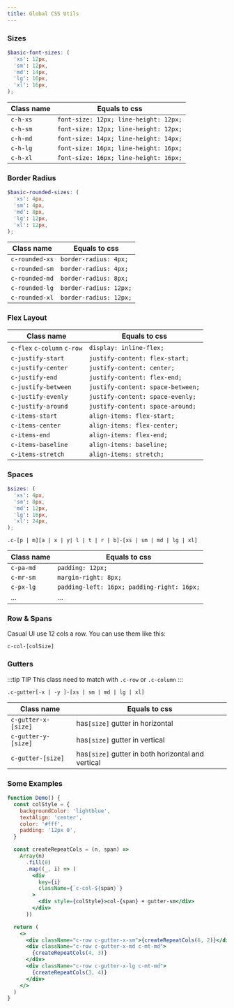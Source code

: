 ```yaml
---
title: Global CSS Utils
---
```


### Sizes

```scss
$basic-font-sizes: (
  'xs': 12px,
  'sm': 12px,
  'md': 14px,
  'lg': 16px,
  'xl': 16px,
);
```

| Class name | Equals to css                         |
| ---------- | ------------------------------------- |
| `c-h-xs`   | `font-size: 12px; line-height: 12px;` |
| `c-h-sm`   | `font-size: 12px; line-height: 12px;` |
| `c-h-md`   | `font-size: 14px; line-height: 14px;` |
| `c-h-lg`   | `font-size: 16px; line-height: 16px;` |
| `c-h-xl`   | `font-size: 16px; line-height: 16px;` |

### Border Radius

```scss
$basic-rounded-sizes: (
  'xs': 4px,
  'sm': 4px,
  'md': 8px,
  'lg': 12px,
  'xl': 12px,
);
```

| Class name     | Equals to css          |
| -------------- | ---------------------- |
| `c-rounded-xs` | `border-radius: 4px;`  |
| `c-rounded-sm` | `border-radius: 4px;`  |
| `c-rounded-md` | `border-radius: 8px;`  |
| `c-rounded-lg` | `border-radius: 12px;` |
| `c-rounded-xl` | `border-radius: 12px;` |

### Flex Layout

| Class name                  | Equals to css                     |
| --------------------------- | --------------------------------- |
| `c-flex` `c-column` `c-row` | `display: inline-flex;`           |
| `c-justify-start`           | `justify-content: flex-start;`    |
| `c-justify-center`          | `justify-content: center;`        |
| `c-justify-end`             | `justify-content: flex-end;`      |
| `c-justify-between`         | `justify-content: space-between;` |
| `c-justify-evenly`          | `justify-content: space-evenly;`  |
| `c-justify-around`          | `justify-content: space-around;`  |
| `c-items-start`             | `align-items: flex-start;`        |
| `c-items-center`            | `align-items: flex-center;`       |
| `c-items-end`               | `align-items: flex-end;`          |
| `c-items-baseline`          | `align-items: baseline;`          |
| `c-items-stretch`           | `align-items: stretch;`           |

### Spaces

```scss
$sizes: (
  'xs': 4px,
  'sm': 8px,
  'md': 12px,
  'lg': 16px,
  'xl': 24px,
);
```

`.c-[p | m][a | x | y| l | t | r | b]-[xs | sm | md | lg | xl]`

| Class name | Equals to css                              |
| ---------- | ------------------------------------------ |
| `c-pa-md`  | `padding: 12px;`                           |
| `c-mr-sm`  | `margin-right: 8px;`                       |
| `c-px-lg`  | `padding-left: 16px; padding-right: 16px;` |
| ...        | ...                                        |

### Row & Spans

Casual UI use 12 cols a row. You can use them like this:

`c-col-[colSize]`

### Gutters

:::tip TIP
This class need to match with `.c-row` or `.c-column`
:::

`.c-gutter[-x | -y ]-[xs | sm | md | lg | xl]`

| Class name          | Equals to css                                      |
| ------------------- | -------------------------------------------------- |
| `c-gutter-x-[size]` | has`[size]` gutter in horizontal                   |
| `c-gutter-y-[size]` | has`[size]` gutter in vertical                     |
| `c-gutter-[size]`   | has`[size]` gutter in both horizontal and vertical |

### Some Examples

```jsx live
function Demo() {
  const colStyle = {
    backgroundColor: 'lightblue',
    textAlign: 'center',
    color: '#fff',
    padding: '12px 0',
  }

  const createRepeatCols = (n, span) =>
    Array(n)
      .fill(0)
      .map((_, i) => (
        <div
          key={i}
          className={`c-col-${span}`}
        >
          <div style={colStyle}>col-{span} + gutter-sm</div>
        </div>
      ))

  return (
    <>
      <div className="c-row c-gutter-x-sm">{createRepeatCols(6, 2)}</div>
      <div className="c-row c-gutter-x-md c-mt-md">
        {createRepeatCols(4, 3)}
      </div>
      <div className="c-row c-gutter-x-lg c-mt-md">
        {createRepeatCols(3, 4)}
      </div>
    </>
  )
}
```
